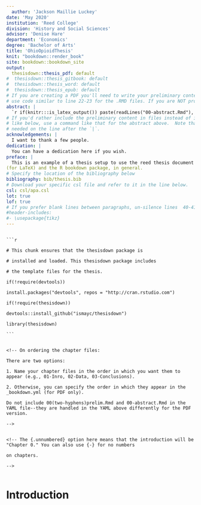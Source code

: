 ```yaml
---
  author: 'Jackson Maillie Luckey'
date: 'May 2020'
institution: 'Reed College'
division: 'History and Social Sciences'
advisor: 'Denise Hare'
department: 'Economics'
degree: 'Bachelor of Arts'
title: 'OhioOpioidThesis'
knit: "bookdown::render_book"
site: bookdown::bookdown_site
output: 
  thesisdown::thesis_pdf: default
#  thesisdown::thesis_gitbook: default
#  thesisdown::thesis_word: default
#  thesisdown::thesis_epub: default
# If you are creating a PDF you'll need to write your preliminary content (e.g., abstract, acknowledgements) here or
# use code similar to line 22-23 for the .RMD files. If you are NOT producing a PDF, you can delete or silence lines 21-32 in this YAML header.
abstract: |
  `r if(knitr:::is_latex_output()) paste(readLines("00-abstract.Rmd"), collapse = '\n  ')`
# If you'd rather include the preliminary content in files instead of inline
# like below, use a command like that for the abstract above.  Note that a tab is 
# needed on the line after the `|`.
acknowledgements: |
  I want to thank a few people.
dedication: |
  You can have a dedication here if you wish. 
preface: |
  This is an example of a thesis setup to use the reed thesis document class
(for LaTeX) and the R bookdown package, in general.
# Specify the location of the bibliography below
bibliography: bib/thesis.bib
# Download your specific csl file and refer to it in the line below.
csl: csl/apa.csl
lot: true
lof: true
# If you prefer blank lines between paragraphs, un-silence lines  40-41 (this requires package tikz)
#header-includes:
#- \usepackage{tikz}
---
```

  
  <!--
  Above is the YAML (YAML Ain't Markup Language) header that includes a lot of metadata used to produce the document.  Be careful with spacing in this header!
If you'd prefer to not include a Dedication, for example, simply delete the section entirely, or silence (add #) them. 
                                                                                                          If you have other LaTeX packages you would like to include, delete the # before header-includes and list the packages after hyphens on new lines.
                                                                                                          If you'd like to include a comment that won't be produced in your resulting file enclose it in a block like this.
                                                                                                          If you receive a duplicate label error after knitting, make sure to delete the index.Rmd file and then knit again.
                                                                                                          -->
                                                                                                            
                                                                                                            ```r
                                                                                                          # This chunk ensures that the thesisdown package is
                                                                                                          # installed and loaded. This thesisdown package includes
                                                                                                          # the template files for the thesis.
                                                                                                          if(!require(devtools))
                                                                                                            install.packages("devtools", repos = "http://cran.rstudio.com")
                                                                                                          if(!require(thesisdown))
                                                                                                            devtools::install_github("ismayc/thesisdown")
                                                                                                          library(thesisdown)
                                                                                                          ```
                                                                                                          
                                                                                                          <!-- On ordering the chapter files:
                                                                                                            There are two options:
                                                                                                            1. Name your chapter files in the order in which you want them to appear (e.g., 01-Inro, 02-Data, 03-Conclusions). 
                                                                                                          2. Otherwise, you can specify the order in which they appear in the _bookdown.yml (for PDF only).
                                                                                                          Do not include 00(two-hyphens)prelim.Rmd and 00-abstract.Rmd in the YAML file--they are handled in the YAML above differently for the PDF version.
                                                                                                          -->
                                                                                                            
                                                                                                            <!-- The {.unnumbered} option here means that the introduction will be "Chapter 0." You can also use {-} for no numbers
                                                                                                          on chapters.
                                                                                                          -->
                                                                                                            
# Introduction {.unnumbered}
                                                                                                            